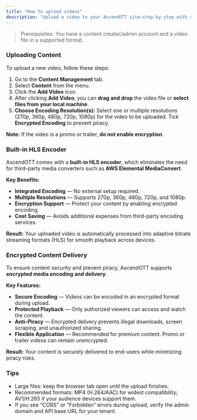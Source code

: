 ---
title: "How to upload videos"
description: "Upload a video to your AscendOTT site—step-by-step with screenshots."
---

> Prerequisites: You have a content creator/admin account and a video file in a supported format.

<AccordionGroup>

  <Accordion title="Upload Content" icon="layout-dashboard">

### Uploading Content

To upload a new video, follow these steps:

1. Go to the **Content Management** tab.
2. Select **Content** from the menu.
3. Click the **Add Video** icon.
4. After clicking **Add Video**, you can **drag and drop** the video file or **select files from your local machine**.
5. **Choose Encoding Resolution(s):** Select one or multiple resolutions (270p, 360p, 480p, 720p, 1080p) for the video to be uploaded.
   Tick **Encrypted Encoding** to prevent piracy.

**Note:** If the video is a promo or trailer, **do not enable encryption**.

  </Accordion>

  <Accordion title="Built-in HLS Encoder" icon="rocket">

### Built-in HLS Encoder

AscendOTT comes with a **built-in HLS encoder**, which eliminates the need for third-party media converters such as **AWS Elemental MediaConvert**.

**Key Benefits:**

- **Integrated Encoding** — No external setup required.
- **Multiple Resolutions** — Supports 270p, 360p, 480p, 720p, and 1080p.
- **Encryption Support** — Protect your content by enabling encrypted encoding.
- **Cost Saving** — Avoids additional expenses from third-party encoding services.

**Result:**
Your uploaded video is automatically processed into adaptive bitrate streaming formats (HLS) for smooth playback across devices.

  </Accordion>

  <Accordion title="Encrypted Content Delivery" icon="lock">

### Encrypted Content Delivery

To ensure content security and prevent piracy, AscendOTT supports **encrypted media encoding and delivery**.

**Key Features:**

- **Secure Encoding** — Videos can be encoded in an encrypted format during upload.
- **Protected Playback** — Only authorized viewers can access and watch the content.
- **Anti-Piracy** — Encrypted delivery prevents illegal downloads, screen scraping, and unauthorized sharing.
- **Flexible Application** — Recommended for premium content. Promo or trailer videos can remain unencrypted.

**Result:**
Your content is securely delivered to end-users while minimizing piracy risks.

  </Accordion>

</AccordionGroup>

### Tips

- Large files: keep the browser tab open until the upload finishes.
- Recommended formats: MP4 (H.264/AAC) for widest compatibility; AV1/H.265 if your audience devices support them.
- If you see “CORS” or “Forbidden” errors during upload, verify the admin domain and API base URL for your tenant.
